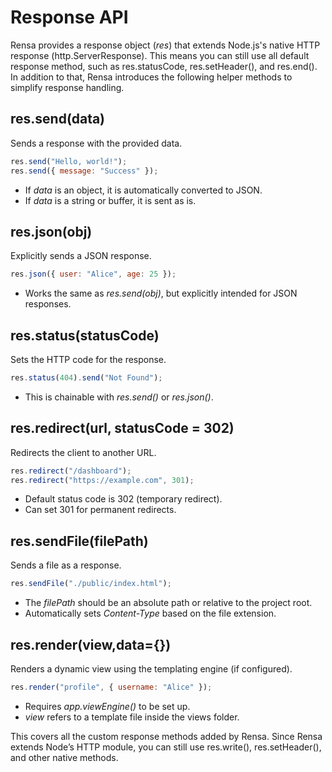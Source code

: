 # Response API

Rensa provides a response object (_res_) that extends Node.js's native HTTP response (http.ServerResponse). This means you can still use all default response method, such as res.statusCode, res.setHeader(), and res.end().
In addition to that, Rensa introduces the following helper methods to simplify response handling.

## res.send(data)
Sends a response with the provided data.
```js
res.send("Hello, world!");
res.send({ message: "Success" });
```
- If _data_ is an object, it is automatically converted to JSON.
- If _data_ is a string or buffer, it is sent as is.

## res.json(obj)
Explicitly sends a JSON response.
```js
res.json({ user: "Alice", age: 25 });
```
- Works the same as _res.send(obj)_, but explicitly intended for JSON responses.

## res.status(statusCode)
Sets the HTTP code for the response.
```js
res.status(404).send("Not Found");
```
- This is chainable with _res.send()_ or _res.json()_.

## res.redirect(url, statusCode = 302)
Redirects the client to another URL.
```js
res.redirect("/dashboard");
res.redirect("https://example.com", 301);
```
- Default status code is 302 (temporary redirect).
- Can set 301 for permanent redirects.

## res.sendFile(filePath)
Sends a file as a response.
```js
res.sendFile("./public/index.html");
```
- The _filePath_ should be an absolute path or relative to the project root.
- Automatically sets _Content-Type_ based on the file extension.

## res.render(view,data=\{\})
Renders a dynamic view using the templating engine (if configured).
```js
res.render("profile", { username: "Alice" });
```
- Requires _app.viewEngine()_ to be set up.
- _view_ refers to a template file inside the views folder.


This covers all the custom response methods added by Rensa. Since Rensa extends Node’s HTTP module, you can still use res.write(), res.setHeader(), and other native methods.
